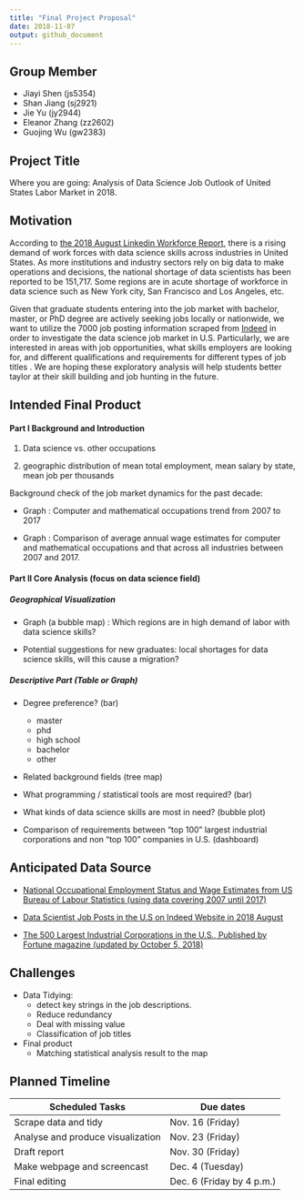 ```yaml
---
title: "Final Project Proposal"
date: 2018-11-07
output: github_document
---
```


## Group Member
  * Jiayi Shen (js5354)
  * Shan Jiang (sj2921)
  * Jie Yu (jy2944)
  * Eleanor Zhang (zz2602)
  * Guojing Wu (gw2383)
  


## Project Title
Where you are going: Analysis of Data Science Job Outlook of United States Labor Market in 2018. 


## Motivation

According to [the 2018 August Linkedin Workforce Report](https://economicgraph.linkedin.com/resources/linkedin-workforce-report-august-2018), there is  a rising demand of work forces with data science skills across industries in United States. As more institutions and industry sectors rely on big data to make operations and decisions, the national shortage of data scientists has been reported to be 151,717. Some regions are in acute shortage of workforce in data science such as New York city, San Francisco and Los Angeles, etc. 

Given that graduate students entering into the job market with bachelor, master, or PhD degree are actively seeking jobs locally or nationwide, we want to utilize the 7000 job posting information scraped from [Indeed](https://www.indeed.com/jobs?q=data+science&start=10) in order to investigate the data science job market in U.S. Particularly, we are interested in areas with job opportunities, what skills employers are looking for, and different qualifications and requirements for different types of job titles . We are hoping these exploratory analysis will help students better taylor at their skill building and job hunting in the future.


## Intended Final Product

#### Part I Background and Introduction 


1. Data science vs. other occupations

2. geographic distribution of mean total employment, mean salary by state, mean job per thousands


Background check of the job market dynamics for the past decade:

* Graph : Computer and mathematical occupations trend from 2007 to 2017

* Graph : Comparison of average annual wage estimates for  computer and mathematical occupations and that across all industries between 2007 and 2017.
 

#### Part II Core Analysis (focus on data science field)


##### Geographical Visualization

* Graph (a bubble map) : Which regions are in high demand of labor with data science skills?

* Potential suggestions for new graduates: local shortages for data science skills, will this cause a migration?

##### Descriptive Part (Table or Graph)

* Degree preference? (bar)

   + master
   + phd
   + high school
   + bachelor
   + other

* Related background fields (tree map)


* What programming / statistical tools are most required? (bar)


* What kinds of data science skills are most in need? (bubble plot)

  
* Comparison of requirements between "top 100" largest industrial corporations and non "top 100" companies in U.S. (dashboard) 


## Anticipated Data Source

* [National Occupational Employment Status and Wage Estimates from US Bureau of Labour Statistics (using data covering 2007 until 2017)](https://www.bls.gov/oes/tables.htm)

* [Data Scientist Job Posts in the U.S on Indeed Website in 2018 August](https://www.kaggle.com/sl6149/data-scientist-job-market-in-the-us#alldata.csv)

* [The 500 Largest Industrial Corporations in the U.S., Published by Fortune  magazine (updated by October 5, 2018)](https://catalog.data.gov/dataset/fortune-500-corporate-headquarters)


## Challenges

* Data Tidying:
    + detect key strings in the job descriptions.
    + Reduce redundancy
    + Deal with missing value
    + Classification of job titles
 
* Final product
    + Matching statistical analysis result to the map


## Planned Timeline

| Scheduled Tasks                   | Due dates                 |
| --------------------------------- | ------------------------- |
| Scrape data and tidy              | Nov. 16 (Friday)          |
| Analyse and produce visualization | Nov. 23 (Friday)          |
| Draft report                      | Nov. 30 (Friday)          |
| Make webpage and screencast       | Dec. 4 (Tuesday)          |
| Final editing                     | Dec. 6 (Friday by 4 p.m.) |